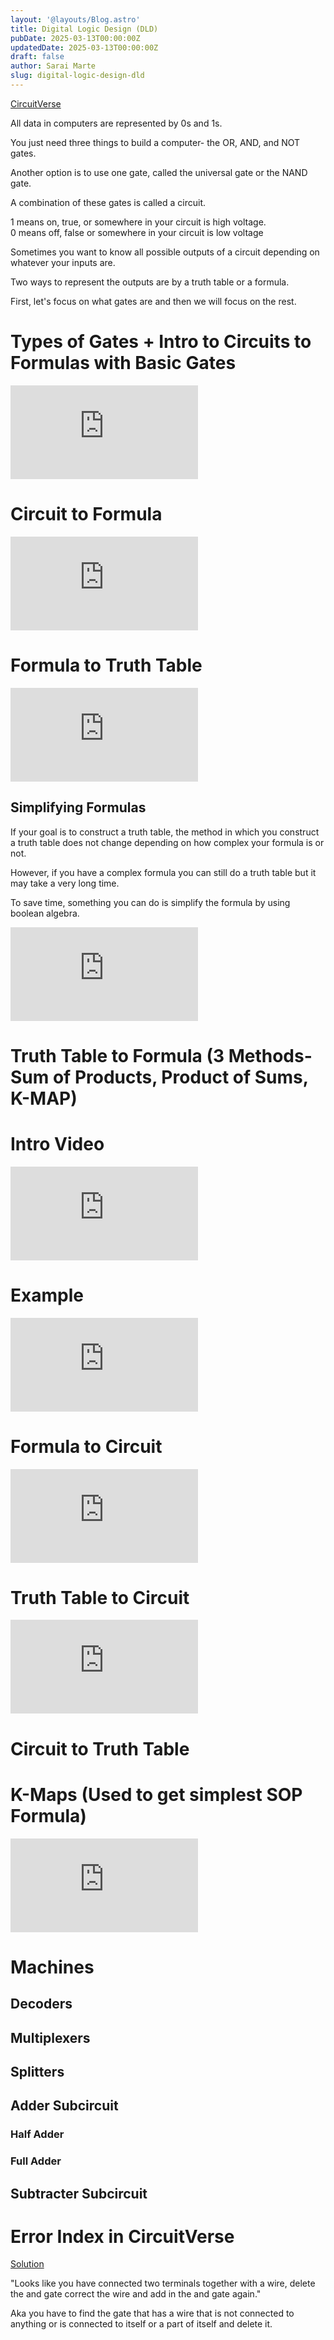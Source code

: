 ```yaml
---
layout: '@layouts/Blog.astro'
title: Digital Logic Design (DLD) 
pubDate: 2025-03-13T00:00:00Z 
updatedDate: 2025-03-13T00:00:00Z
draft: false
author: Sarai Marte
slug: digital-logic-design-dld
---
```



<a href = "https://circuitverse.org/simulator">CircuitVerse</a>

All data in computers are represented by 0s and 1s. 

You just need three things to build a computer- the OR, AND, and NOT gates. 

Another option is to use one gate, called the universal gate or the NAND gate.  

A combination of these gates is called a circuit. 

1 means on, true, or somewhere in your circuit is high voltage.   
0 means off, false or somewhere in your circuit is low voltage 

Sometimes you want to know all possible outputs of a circuit depending on whatever your inputs are. 

Two ways to represent the outputs are by a truth table or a formula. 

First, let's focus on what gates are and then we will focus on the rest. 

# Types of Gates + Intro to Circuits to Formulas with Basic Gates

<iframe src="https://www.youtube.com/embed/BFcjKqGZXi8?si=tGoKq9NHQk4Xakpl&amp;start=5" title="YouTube video player" frameborder="0" allow="accelerometer; autoplay; clipboard-write; encrypted-media; gyroscope; picture-in-picture; web-share" referrerpolicy="strict-origin-when-cross-origin" allowfullscreen></iframe>

# Circuit to Formula 

<iframe src="https://www.youtube.com/embed/k6N5jMVVGWI?si=vVaIhRFSxgyksuwZ&amp;start=5" title="YouTube video player" frameborder="0" allow="accelerometer; autoplay; clipboard-write; encrypted-media; gyroscope; picture-in-picture; web-share" referrerpolicy="strict-origin-when-cross-origin" allowfullscreen></iframe>

# Formula to Truth Table 

<iframe src="https://www.youtube.com/embed/BiTQVMLcuFA?si=9vBeAbeKbEd_MJzp&amp;start=5" title="YouTube video player" frameborder="0" allow="accelerometer; autoplay; clipboard-write; encrypted-media; gyroscope; picture-in-picture; web-share" referrerpolicy="strict-origin-when-cross-origin" allowfullscreen></iframe>

## Simplifying Formulas 

If your goal is to construct a truth table, the method in which you construct a truth table does not change depending on how complex your formula is or not.

However, if you have a complex formula you can still do a truth table but it may take a very long time.

To save time, something you can do is simplify the formula by using boolean algebra. 

<iframe src="https://www.youtube.com/embed/1Wd4fusgStk?si=HUpfNPAvn5sAHl4c&amp;start=5" title="YouTube video player" frameborder="0" allow="accelerometer; autoplay; clipboard-write; encrypted-media; gyroscope; picture-in-picture; web-share" referrerpolicy="strict-origin-when-cross-origin" allowfullscreen></iframe>

# Truth Table to Formula (3 Methods- Sum of Products, Product of Sums, K-MAP)

# Intro Video
<iframe src="https://www.youtube.com/embed/4_sjWlseXQA?si=6Nzfzx4lMXhLvMrD&amp;start=5" title="YouTube video player" frameborder="0" allow="accelerometer; autoplay; clipboard-write; encrypted-media; gyroscope; picture-in-picture; web-share" referrerpolicy="strict-origin-when-cross-origin" allowfullscreen></iframe>

# Example
<iframe src="https://www.youtube.com/embed/arHbKj7rGRU?si=2lhS_eO9t-KtXNCy&amp;start=5" title="YouTube video player" frameborder="0" allow="accelerometer; autoplay; clipboard-write; encrypted-media; gyroscope; picture-in-picture; web-share" referrerpolicy="strict-origin-when-cross-origin" allowfullscreen></iframe>

# Formula to Circuit

<iframe src="https://www.youtube.com/embed/FXWK6jugvs0?si=uoYyWkbC3wv0r-FI&amp;start=5" title="YouTube video player" frameborder="0" allow="accelerometer; autoplay; clipboard-write; encrypted-media; gyroscope; picture-in-picture; web-share" referrerpolicy="strict-origin-when-cross-origin" allowfullscreen></iframe>

# Truth Table to Circuit 

<iframe src="https://www.youtube.com/embed/0FBk3d_DJpE?si=WJxZxRRqsVi94aRE&amp;start=5" title="YouTube video player" frameborder="0" allow="accelerometer; autoplay; clipboard-write; encrypted-media; gyroscope; picture-in-picture; web-share" referrerpolicy="strict-origin-when-cross-origin" allowfullscreen></iframe>

# Circuit to Truth Table 

# K-Maps (Used to get simplest SOP Formula)

<iframe src="https://www.youtube.com/embed/jvnHe0f7dYY?si=5vDdRn_3vBgdraue&amp;start=5" title="YouTube video player" frameborder="0" allow="accelerometer; autoplay; clipboard-write; encrypted-media; gyroscope; picture-in-picture; web-share" referrerpolicy="strict-origin-when-cross-origin" allowfullscreen></iframe>

# Machines

## Decoders 

## Multiplexers 

## Splitters

## Adder Subcircuit

### Half Adder

### Full Adder 


## Subtracter Subcircuit

# Error Index in CircuitVerse 

<DropDown title = "Why do I get a contention error for a simple combination circuit in CircuitVerse?">

<a href = "https://electronics.stackexchange.com/questions/508669/why-do-i-get-a-contention-error-for-a-simple-combination-circuit-in-circuitverse"> Solution </a>

"Looks like you have connected two terminals together with a wire, delete the and gate correct the wire and add in the and gate again."

Aka you have to find the gate that has a wire that is not connected to anything or is connected to itself or a part of itself and delete it.

</DropDown>
